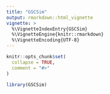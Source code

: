 ```yaml
---
title: "GSCSim"
output: rmarkdown::html_vignette
vignette: >
  %\VignetteIndexEntry{GSCSim}
  %\VignetteEngine{knitr::rmarkdown}
  %\VignetteEncoding{UTF-8}
---
```


```r
knitr::opts_chunk$set(
  collapse = TRUE,
  comment = "#>"
)
```

```r
library(GSCSim)
```
